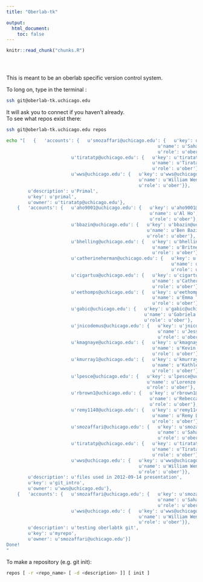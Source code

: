 ```yaml
---
title: "Oberlab-tk"

output: 
  html_document:
    toc: false
---
```


<!-- The file analysis/chunks.R contains chunks that define default settings
shared across the workflowr files. -->
```r
knitr::read_chunk("chunks.R")
```

<!-- Update knitr chunk options -->
```r
```

<!-- Insert the date the file was last updated -->
```r
```

<!-- Insert the code version (Git commit SHA1) if Git repository exists and R
 package git2r is installed -->
```r
```

<!-- Add your analysis here -->

This is meant to be an oberlab specific version control system. 

To long on, type in the terminal :
```bash
ssh git@oberlab-tk.uchicago.edu
```

It will ask you to connect if you haven't already.  
To see what repos exist there:  
```bash
ssh git@oberlab-tk.uchicago.edu repos
```

```bash
echo "[   {   'accounts': {   u'smozaffari@uchicago.edu': {   u'key': u'smozaffari@uchicago.edu',
                                                        u'name': u'Sahar Mozafarri',
                                                        u'role': u'ober'},
                        u'tiratatp@uchicago.edu': {   u'key': u'tiratatp@uchicago.edu',
                                                      u'name': u'Tiratat Patana Anake',
                                                      u'role': u'ober'},
                        u'wws@uchicago.edu': {   u'key': u'wws@uchicago.edu',
                                                 u'name': u'William Wentworth-Sheilds',
                                                 u'role': u'ober'}},
        u'description': u'Primal',
        u'key': u'primal',
        u'owner': u'tiratatp@uchicago.edu'},
    {   'accounts': {   u'aho9001@uchicago.edu': {   u'key': u'aho9001@uchicago.edu',
                                                     u'name': u'Al Ho',
                                                     u'role': u'ober'},
                        u'bbazin@uchicago.edu': {   u'key': u'bbazin@uchicago.edu',
                                                    u'name': u'Ben Bazin',
                                                    u'role': u'ober'},
                        u'bhelling@uchicago.edu': {   u'key': u'bhelling@uchicago.edu',
                                                      u'name': u'Britney Helling',
                                                      u'role': u'ober'},
                        u'catherineherman@uchicago.edu': {   u'key': u'catherineherman@uchicago.edu',
                                                             u'name': u'Catherine Stanhope',
                                                             u'role': u'ober'},
                        u'cigartua@uchicago.edu': {   u'key': u'cigartua@uchicago.edu',
                                                      u'name': u'Catherine Igartua',
                                                      u'role': u'ober'},
                        u'eethomps@uchicago.edu': {   u'key': u'eethomps@uchicago.edu',
                                                      u'name': u'Emma Thompson',
                                                      u'role': u'ober'},
                        u'gabic@uchicago.edu': {   u'key': u'gabic@uchicago.edu',
                                                   u'name': u'Gabriela Cipriano',
                                                   u'role': u'ober'},
                        u'jnicodemus@uchicago.edu': {   u'key': u'jnicodemus@uchicago.edu',
                                                        u'name': u'Jessie Nicodemus Johnson',
                                                        u'role': u'ober'},
                        u'kmagnaye@uchicago.edu': {   u'key': u'kmagnaye@uchicago.edu',
                                                      u'name': u'Kevin Magnaye',
                                                      u'role': u'ober'},
                        u'kmurray1@uchicago.edu': {   u'key': u'kmurray1@uchicago.edu',
                                                      u'name': u'Kathleen Murray',
                                                      u'role': u'ober'},
                        u'lpesce@uchicago.edu': {   u'key': u'lpesce@uchicago.edu',
                                                    u'name': u'Lorenzo Pesce',
                                                    u'role': u'ober'},
                        u'rbrown1@uchicago.edu': {   u'key': u'rbrown1@uchicago.edu',
                                                     u'name': u'Rebecca Anderson',
                                                     u'role': u'ober'},
                        u'remy1140@uchicago.edu': {   u'key': u'remy1140@uchicago.edu',
                                                      u'name': u'Remy Lee',
                                                      u'role': u'ober'},
                        u'smozaffari@uchicago.edu': {   u'key': u'smozaffari@uchicago.edu',
                                                        u'name': u'Sahar Mozafarri',
                                                        u'role': u'ober'},
                        u'tiratatp@uchicago.edu': {   u'key': u'tiratatp@uchicago.edu',
                                                      u'name': u'Tiratat Patana Anake',
                                                      u'role': u'ober'},
                        u'wws@uchicago.edu': {   u'key': u'wws@uchicago.edu',
                                                 u'name': u'William Wentworth-Sheilds',
                                                 u'role': u'ober'}},
        u'description': u'files used in 2012-09-14 presentation',
        u'key': u'git_intro',
        u'owner': u'wws@uchicago.edu'},
    {   'accounts': {   u'smozaffari@uchicago.edu': {   u'key': u'smozaffari@uchicago.edu',
                                                        u'name': u'Sahar Mozafarri',
                                                        u'role': u'ober'},
                        u'wws@uchicago.edu': {   u'key': u'wws@uchicago.edu',
                                                 u'name': u'William Wentworth-Sheilds',
                                                 u'role': u'ober'}},
        u'description': u'testing oberlabtk git',
        u'key': u'myrepo',
        u'owner': u'smozaffari@uchicago.edu'}]
Done!
"
```

To make a repository (e.g. git init):   
```bash
repos [ -r <repo_name> [ -d <description> ]] [ init ]
```
